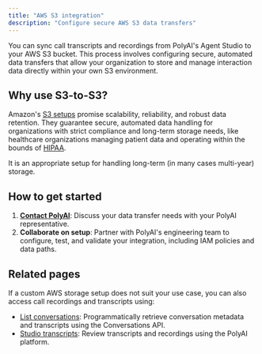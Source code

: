 ```yaml
---
title: "AWS S3 integration"
description: "Configure secure AWS S3 data transfers"
---
```


You can sync call transcripts and recordings from PolyAI's Agent Studio to your AWS S3 bucket. This process involves configuring secure,
automated data transfers that allow your organization to store and manage interaction data directly within your own S3 environment.

## Why use S3-to-S3?

Amazon's [S3 setups](https://docs.aws.amazon.com/AmazonS3/latest/userguide/DataDurability.html) promise scalability, reliability, and
robust data retention. They guarantee secure, automated data handling for organizations with strict compliance and long-term storage
needs, like healthcare organizations managing patient data and operating within the bounds of [HIPAA](https://docs.aws.amazon.com/whitepapers/latest/architecting-hipaa-security-and-compliance-on-aws/architecting-hipaa-security-and-compliance-on-aws.html).

It is an appropriate setup for handling long-term (in many cases multi-year) storage.

## How to get started

1. [**Contact PolyAI**](https://poly.ai/contact/): Discuss your data transfer needs with your PolyAI representative.
2. **Collaborate on setup**: Partner with PolyAI's engineering team to configure, test, and validate your integration, including IAM policies and data paths.

## Related pages

If a custom AWS storage setup does not suit your use case, you can also access call recordings and transcripts using:

- [List conversations](./conversations-api/list-conversations): Programmatically retrieve conversation metadata and transcripts using the Conversations API.
- [Studio transcripts](./studio-transcripts): Review transcripts and recordings using the PolyAI platform.
